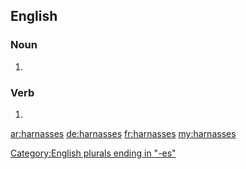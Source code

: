 ==English==

===Noun===
{{head|en|plural}}

# {{plural of|harnass|lang=en}}

===Verb===
{{head|en}}

# {{en-third-person singular of|harnass}}

[[Category:English plurals ending in "-es"]]

[[ar:harnasses]]
[[de:harnasses]]
[[fr:harnasses]]
[[my:harnasses]]